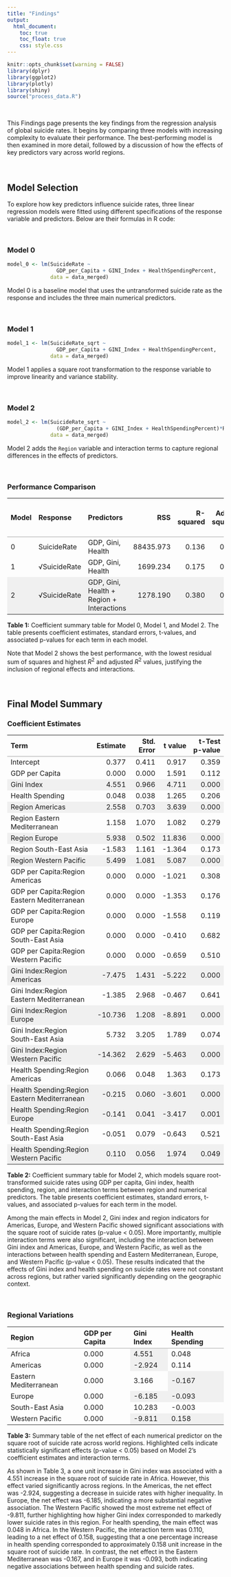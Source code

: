 ```yaml
---
title: "Findings"
output: 
  html_document:
    toc: true
    toc_float: true
    css: style.css
---
```


```r
knitr::opts_chunk$set(warning = FALSE)
library(dplyr)
library(ggplot2)
library(plotly)
library(shiny)
source("process_data.R")

```

\

This Findings page presents the key findings from the regression analysis of global suicide rates. It begins by comparing three models with increasing complexity to evaluate their performance. The best-performing model is then examined in more detail, followed by a discussion of how the effects of key predictors vary across world regions.

\

## Model Selection

To explore how key predictors influence suicide rates, three linear regression models were fitted using different specifications of the response variable and predictors. Below are their formulas in R code:

\

### Model 0

```r
model_0 <- lm(SuicideRate ~ 
                GDP_per_Capita + GINI_Index + HealthSpendingPercent, 
              data = data_merged)

```

Model 0 is a baseline model that uses the untransformed suicide rate as the response and includes the three main numerical predictors.

\

### Model 1

```r
model_1 <- lm(SuicideRate_sqrt ~ 
                GDP_per_Capita + GINI_Index + HealthSpendingPercent, 
              data = data_merged)

```

Model 1 applies a square root transformation to the response variable to improve linearity and variance stability.

\

### Model 2

```r
model_2 <- lm(SuicideRate_sqrt ~ 
                (GDP_per_Capita + GINI_Index + HealthSpendingPercent)*Region, 
              data = data_merged)

```

Model 2 adds the `Region` variable and interaction terms to capture regional differences in the effects of predictors.

\

### Performance Comparison

<table style="width:100%; border-collapse:collapse; margin-bottom: 1em;">
  <thead>
    <tr>
      <th style="text-align:left; border-bottom:2px solid #ccc;">Model</th>
      <th style="text-align:left; border-bottom:2px solid #ccc;">Response</th>
      <th style="text-align:left; border-bottom:2px solid #ccc;">Predictors</th>
      <th style="text-align:right; border-bottom:2px solid #ccc;">RSS</th>
      <th style="text-align:right; border-bottom:2px solid #ccc;">R-squared</th>
      <th style="text-align:right; border-bottom:2px solid #ccc;">Adj. R-squared</th>
      <th style="text-align:right; border-bottom:2px solid #ccc;">F-test p-value</th>
    </tr>
  </thead>
  <tbody>
    <tr>
      <td>0</td>
      <td>SuicideRate</td>
      <td>GDP, Gini, Health</td>
      <td style="text-align:right;">88435.973</td>
      <td style="text-align:right;">0.136</td>
      <td style="text-align:right;">0.134</td>
      <td style="text-align:right;">0.000</td>
    </tr>
    <tr>
      <td>1</td>
      <td>√SuicideRate</td>
      <td>GDP, Gini, Health</td>
      <td style="text-align:right;">1699.234</td>
      <td style="text-align:right;">0.175</td>
      <td style="text-align:right;">0.174</td>
      <td style="text-align:right;">0.000</td>
    </tr>
    <tr style="background-color: #f0f0f0;">
      <td>2</td>
      <td>√SuicideRate</td>
      <td>GDP, Gini, Health + Region + Interactions</td>
      <td style="text-align:right;">1278.190</td>
      <td style="text-align:right;">0.380</td>
      <td style="text-align:right;">0.370</td>
      <td style="text-align:right;">0.000</td>
    </tr>
  </tbody>
</table>

**Table 1:** Coefficient summary table for Model 0, Model 1, and Model 2. The table presents coefficient estimates, standard errors, t-values, and associated p-values for each term in each model.

Note that Model 2 shows the best performance, with the lowest residual sum of squares and highest $R^2$ and adjusted $R^2$ values, justifying the inclusion of regional effects and interactions.</p>

\

## Final Model Summary

### Coefficient Estimates

<table style="width:100%; border-collapse:collapse; margin-bottom: 1em;">
  <thead>
    <tr>
      <th style="text-align:left; border-bottom:2px solid #ccc;">Term</th>
      <th style="text-align:right; border-bottom:2px solid #ccc;">Estimate</th>
      <th style="text-align:right; border-bottom:2px solid #ccc;">Std. Error</th>
      <th style="text-align:right; border-bottom:2px solid #ccc;">t value</th>
      <th style="text-align:right; border-bottom:2px solid #ccc;">t-Test p-value</th>
    </tr>
  </thead>
  <tbody>
    <tr><td>Intercept</td><td style="text-align:right;">0.377</td><td style="text-align:right;">0.411</td><td style="text-align:right;">0.917</td><td style="text-align:right;">0.359</td></tr>
    <tr><td>GDP per Capita</td><td style="text-align:right;">0.000</td><td style="text-align:right;">0.000</td><td style="text-align:right;">1.591</td><td style="text-align:right;">0.112</td></tr>
    <tr style="background-color:#f0f0f0;"><td>Gini Index</td><td style="text-align:right;">4.551</td><td style="text-align:right;">0.966</td><td style="text-align:right;">4.711</td><td style="text-align:right;">0.000</td></tr>
    <tr><td>Health Spending</td><td style="text-align:right;">0.048</td><td style="text-align:right;">0.038</td><td style="text-align:right;">1.265</td><td style="text-align:right;">0.206</td></tr>
    <tr style="background-color:#f0f0f0;"><td>Region Americas</td><td style="text-align:right;">2.558</td><td style="text-align:right;">0.703</td><td style="text-align:right;">3.639</td><td style="text-align:right;">0.000</td></tr>
    <tr><td>Region Eastern Mediterranean</td><td style="text-align:right;">1.158</td><td style="text-align:right;">1.070</td><td style="text-align:right;">1.082</td><td style="text-align:right;">0.279</td></tr>
    <tr style="background-color:#f0f0f0;"><td>Region Europe</td><td style="text-align:right;">5.938</td><td style="text-align:right;">0.502</td><td style="text-align:right;">11.836</td><td style="text-align:right;">0.000</td></tr>
    <tr><td>Region South-East Asia</td><td style="text-align:right;">-1.583</td><td style="text-align:right;">1.161</td><td style="text-align:right;">-1.364</td><td style="text-align:right;">0.173</td></tr>
    <tr style="background-color:#f0f0f0;"><td>Region Western Pacific</td><td style="text-align:right;">5.499</td><td style="text-align:right;">1.081</td><td style="text-align:right;">5.087</td><td style="text-align:right;">0.000</td></tr>
    <tr><td>GDP per Capita:Region Americas</td><td style="text-align:right;">0.000</td><td style="text-align:right;">0.000</td><td style="text-align:right;">-1.021</td><td style="text-align:right;">0.308</td></tr>
    <tr><td>GDP per Capita:Region Eastern Mediterranean</td><td style="text-align:right;">0.000</td><td style="text-align:right;">0.000</td><td style="text-align:right;">-1.353</td><td style="text-align:right;">0.176</td></tr>
    <tr><td>GDP per Capita:Region Europe</td><td style="text-align:right;">0.000</td><td style="text-align:right;">0.000</td><td style="text-align:right;">-1.558</td><td style="text-align:right;">0.119</td></tr>
    <tr><td>GDP per Capita:Region South-East Asia</td><td style="text-align:right;">0.000</td><td style="text-align:right;">0.000</td><td style="text-align:right;">-0.410</td><td style="text-align:right;">0.682</td></tr>
    <tr><td>GDP per Capita:Region Western Pacific</td><td style="text-align:right;">0.000</td><td style="text-align:right;">0.000</td><td style="text-align:right;">-0.659</td><td style="text-align:right;">0.510</td></tr>
    <tr style="background-color:#f0f0f0;"><td>Gini Index:Region Americas</td><td style="text-align:right;">-7.475</td><td style="text-align:right;">1.431</td><td style="text-align:right;">-5.222</td><td style="text-align:right;">0.000</td></tr>
    <tr><td>Gini Index:Region Eastern Mediterranean</td><td style="text-align:right;">-1.385</td><td style="text-align:right;">2.968</td><td style="text-align:right;">-0.467</td><td style="text-align:right;">0.641</td></tr>
    <tr style="background-color:#f0f0f0;"><td>Gini Index:Region Europe</td><td style="text-align:right;">-10.736</td><td style="text-align:right;">1.208</td><td style="text-align:right;">-8.891</td><td style="text-align:right;">0.000</td></tr>
    <tr><td>Gini Index:Region South-East Asia</td><td style="text-align:right;">5.732</td><td style="text-align:right;">3.205</td><td style="text-align:right;">1.789</td><td style="text-align:right;">0.074</td></tr>
    <tr style="background-color:#f0f0f0;"><td>Gini Index:Region Western Pacific</td><td style="text-align:right;">-14.362</td><td style="text-align:right;">2.629</td><td style="text-align:right;">-5.463</td><td style="text-align:right;">0.000</td></tr>
    <tr><td>Health Spending:Region Americas</td><td style="text-align:right;">0.066</td><td style="text-align:right;">0.048</td><td style="text-align:right;">1.363</td><td style="text-align:right;">0.173</td></tr>
    <tr style="background-color:#f0f0f0;"><td>Health Spending:Region Eastern Mediterranean</td><td style="text-align:right;">-0.215</td><td style="text-align:right;">0.060</td><td style="text-align:right;">-3.601</td><td style="text-align:right;">0.000</td></tr>
    <tr style="background-color:#f0f0f0;"><td>Health Spending:Region Europe</td><td style="text-align:right;">-0.141</td><td style="text-align:right;">0.041</td><td style="text-align:right;">-3.417</td><td style="text-align:right;">0.001</td></tr>
    <tr><td>Health Spending:Region South-East Asia</td><td style="text-align:right;">-0.051</td><td style="text-align:right;">0.079</td><td style="text-align:right;">-0.643</td><td style="text-align:right;">0.521</td></tr>
    <tr style="background-color:#f0f0f0;"><td>Health Spending:Region Western Pacific</td><td style="text-align:right;">0.110</td><td style="text-align:right;">0.056</td><td style="text-align:right;">1.974</td><td style="text-align:right;">0.049</td></tr>
  </tbody>
</table>

**Table 2:** Coefficient summary table for Model 2, which models square root-transformed suicide rates using GDP per capita, Gini index, health spending, region, and interaction terms between region and numerical predictors. The table presents coefficient estimates, standard errors, t-values, and associated p-values for each term in the model.

Among the main effects in Model 2, Gini index and region indicators for Americas, Europe, and Western Pacific showed significant associations with the square root of suicide rates (p-value < 0.05). More importantly, multiple interaction terms were also significant, including the interaction between Gini index and Americas, Europe, and Western Pacific, as well as the interactions between health spending and Eastern Mediterranean, Europe, and Western Pacific (p-value < 0.05). These results indicated that the effects of Gini index and health spending on suicide rates were not constant across regions, but rather varied significantly depending on the geographic context.

\

### Regional Variations

<table style="width:100%; border-collapse:collapse; margin-bottom: 1em;">
  <thead>
    <tr>
      <th style="text-align:left; border-bottom:2px solid #ccc;">Region</th>
      <th style="text-align:left; border-bottom:2px solid #ccc;">GDP per Capita</th>
      <th style="text-align:left; border-bottom:2px solid #ccc;">Gini Index</th>
      <th style="text-align:left; border-bottom:2px solid #ccc;">Health Spending</th>
    </tr>
  </thead>
  <tbody>
    <tr>
      <td>Africa</td>
      <td>0.000</td>
      <td style="background-color:#f0f0f0;">4.551</td>
      <td>0.048</td>
    </tr>
    <tr>
      <td>Americas</td>
      <td>0.000</td>
      <td style="background-color:#f0f0f0;">-2.924</td>
      <td>0.114</td>
    </tr>
    <tr>
      <td>Eastern Mediterranean</td>
      <td>0.000</td>
      <td>3.166</td>
      <td style="background-color:#f0f0f0;">-0.167</td>
    </tr>
    <tr>
      <td>Europe</td>
      <td>0.000</td>
      <td style="background-color:#f0f0f0;">-6.185</td>
      <td style="background-color:#f0f0f0;">-0.093</td>
    </tr>
    <tr>
      <td>South-East Asia</td>
      <td>0.000</td>
      <td>10.283</td>
      <td>-0.003</td>
    </tr>
    <tr>
      <td>Western Pacific</td>
      <td>0.000</td>
      <td style="background-color:#f0f0f0;">-9.811</td>
      <td style="background-color:#f0f0f0;">0.158</td>
    </tr>
  </tbody>
</table>

**Table 3:** Summary table of the net effect of each numerical predictor on the square root of suicide rate across world regions. Highlighted cells indicate statistically significant effects (p-value < 0.05) based on Model 2's coefficient estimates and interaction terms.

As shown in Table 3, a one unit increase in Gini index was associated with a 4.551 increase in the square root of suicide rate in Africa. However, this effect varied significantly across regions. In the Americas, the net effect was -2.924, suggesting a decrease in suicide rates with higher inequality. In Europe, the net effect was -6.185, indicating a more substantial negative association. The Western Pacific showed the most extreme net effect of -9.811, further highlighting how higher Gini index corresponded to markedly lower suicide rates in this region. For health spending, the main effect was 0.048 in Africa. In the Western Pacific, the interaction term was 0.110, leading to a net effect of 0.158, suggesting that a one percentage increase in health spending corresponded to approximately 0.158 unit increase in the square root of suicide rate. In contrast, the net effect in the Eastern Mediterranean was -0.167, and in Europe it was -0.093, both indicating negative associations between health spending and suicide rates. 
